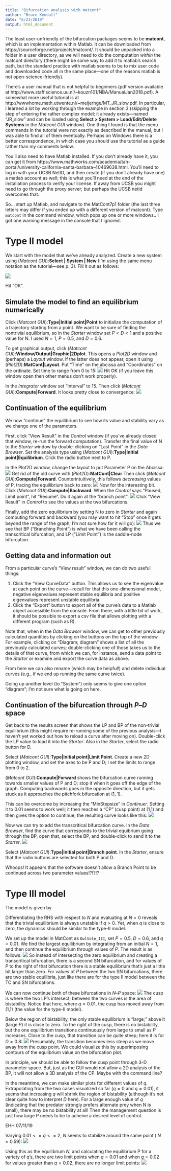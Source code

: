 ```yaml
---
title: "Bifurcation analysis with matcont"
author: "Bruce Kendall"
date: "6/21/2019"
output: html_document
---
```


The least user-unfriendly of the bifurcation packages seems to be **matcont**, which is an implementation within Matlab. It can be downloaded from https://sourceforge.net/projects/matcont/. It should be unpacked into a folder in a user directory, as we will need to do the computation *within* the matcont directory (there might be some way to add it to matlab's search path, but the standard practice with matlab seems to be to mix user code and downloaded code all in the same place---one of the reasons matlab is not open-science-friendly).

There's a user manual that is not helpful to beginners (pdf version available at http://www.staff.science.uu.nl/~kouzn101/NBA/ManualJan2018.pdf). A somewhat more useful tutorial is at http://wwwhome.math.utwente.nl/~meijerhge/MT_JR_slow.pdf. In particular, I learned a lot by working through the example in section 3 (skipping the step of entering the rather complex model; it already exists---named "JR_slow" and can be loaded using **Select > System > Load/Edit/Delete Systems** in the *Matcont GUI* window). One thing I found is that the menu commands in the tutorial were not exactly as described in the manual, but I was able to find all of them eventually. Perhaps on Windows there is a better correspondence, in which case you should use the tutorial as a guide rather than my comments below.

You'll also need to have Matlab installed. If you don't already have it, you can get it from https://www.mathworks.com/academia/tah-portal/university-california-santa-barbara-40469638.html. You'll need to log in with your UCSB NetID, and then create (if you don't already have one) a matlab account as well; this is what you'll need at the end of the installation process to verify your license. If away from UCSB you might need to go through the proxy server; but perhaps the UCSB netid overcomes that.

So... start up Matlab, and navigate to the MatCont7p1 folder (the last three letters may differ if you ended up with a different version of matcont). Type `matcont` in the command window, which pops up one or more windows.. I got one warning message in the console that I ignored.

# Type II model
We start with the model that we've already analyzed. Create a new system using (*Matcont GUI*):**Select | System | New** (I'm using the same menu notation as the tutorial---see p. 3). Fill it out as follows:

![](figs/SysDef_OV2.png)

Hit "OK".

## Simulate the model to find an equilibrium numerically

Click (*Matcont GUI*):**Type|Initial point|Point** to initialize the computation of a trajectory starting from a point. We want to be sure of finding the nontrivial equilibrium, so in the *Starter* window set $P < D < 1$ and a positive value for N. I used $N = 1$, $P = 0.5$, and $D = 0.6$.

To get graphical output, click (*Matcont GUI*):**Window/Output|Graphic|2Dplot**. This opens a *Plot2D* window and (perhaps) a *Layout* window. If the latter does not appear, open it using (*Plot2D*):**MatCont|Layout**. Put "Time" on the abcissa and "Coordinates" on the ordinate. Set time to range from 0 to 15:
![](figs/N_t_layout.png)
Hit OK (if you leave this window open then other menus don't work properly).

In the *Integrator* window set "Interval" to 15. Then click  (*Matcont GUI*):**Compute|Forward**. It looks pretty close to convergence:
![](figs/time_series_OV2.png)

## Continuation of the equilibrium
We now "continue" the equilibrium to see how its value and stability vary as we change one of the parameters. 

First, click "View Result" in the *Control* window (if you've already closed that window, re-run the forward computation). Transfer the final value of N to the *Starter* window by double-clicking on "Last Point" in the *Data Browser*. Set the analysis type using (*Matcont GUI*):**Type|Initial point|Equilibrium**. Click the radio button next to P.

In the Plot2D window, change the layout to put Parameter P on the Abcissa:
![](figs/N_P_layout_OV2.png)
Get rid of the old curve with (*Plot2D*):**MatCont|Clear**
Then click  (*Matcont GUI*):**Compute|Forward**. Counterintuitively, this follows *decreasing* values of P, tracing the equilibrium back to zero:
![](figs/N_P_1_OV2.png)
Now for the interesting bit. Click (*Matcont GUI*):**Compute|Backward**. When the *Control* says "Paused, Limit point", hit "Resume". Do it again at the "branch point":
![](figs/N_P_2_OV2.png)
Click "View Result" in *Control* to see the values at the two bifurcations.

Finally, add the zero equilibrium by setting N to zero in *Starter* and again computing forward and backward (you may want to hit "Stop" once it gets beyond the range of the graph; I'm not sure how far it will go):
![](figs/N_P_3_OV2.png)
Thus we see that BP ("Branching Point") is what we have been calling the transcritical bifurcation, and LP ("Limit Point") is the saddle-node bifurcation.

## Getting data and information out
From a particular curve's "View result" window, we can do two useful things:

1. Click the "View CurveData" button. This allows us to see the eigenvalue at each point on the curve---recall for that this one-dimensional model, negative eigenvalues represent stable equilibria and positive eigenvalues represent unstable equilibria.
2. Click the "Export" button to export all of the curve's data to a Matlab object accessible from the console. From there, with a little bit of work, it should be possible to export a csv file that allows plotting with a different program (such as R).

Note that, when in the *Data Browser* window, we can get to other previously calculated quantities by clicking on the buttons on the top of the window. For example, clicking on "Diagram; diagram" shows a list of all the previously calculated curves; double-clicking one of those takes us to the details of that curve, from which we can, for instance, send a data point to the *Starter* or examine and export the curve data as above.

From here we can also rename (which may be helpful!) and delete individual curves (e.g., if we end up running the same curve twice).

Going up another level (to "System") only seems to give one option "diagram"; I'm not sure what is going on here.

## Continuation of the bifurcation through $P$--$D$ space
Get back to the results screen that shows the LP and BP of the non-trivial equilibrium (this might require re-running some of the previous analysis---I haven't yet worked out how to reload a curve after moving on). Double-click the LP value to load it into the *Starter*. Also in the *Starter*, select the radio button for D.

Select (*Matcont GUI*):**Type|Initial point|Limit Point**. Create a new 2D plotting window, and set the axes to be P and D; I set the limits to range from 0 to 2.

(*Matcont GUI*):**Compute|Forward** shows the bifurcation curve running towards smaller values of P and D; stop it when it goes off the edge of the graph. Computing backwards goes in the opposite direction, but it gets stuck as it approaches the pitchfork bifurcation at (1, 1).

This can be overcome by increasing the "MinStepsize" in *Continuer*. Setting it to 0.01 seems to work well; it then reaches a "CP" (cusp point) at (1,1) and then gives the option to continue; the resulting curve looks like this:
![](figs/D_P_SN_OV2.png)

Now we can try to add the transcritical bifurcation curve. In the *Data Browser*, find the curve that corresponds to the trivial equibrium going through the BP, open that, select the BP, and double-click to send it to the *Starter*.
![](figs/DB1_OV2.png)

Select (*Matcont GUI*):**Type|Initial point|Branch point**. In the *Starter*, ensure that the radio buttons are selected for both P and D.

Whoops! It appears that the software doesn't allow a Branch Point to be continued across two parameter values!?!?!?

# Type III model
The model is given by
\begin{equation}
\frac{dN}{dt}=N\left(1-N\right)-P\frac{N^{q+1}}{N^{q+1}+D^{q+1}}.
\end{equation}

Differentiating the RHS with respect to $N$ and evaluating at $N=0$ reveals that the trivial equilibrium is always unstable if $q>0$. Yet, when $q$ is close to zero, the dynamics should be similar to the type-II model.

We set up the model in MatCont as `OwlVole_III`, set $P = 0.5$, $D = 0.6$, and $q = 0.01$. We find the largest equilibrium by integrating from an initial $N = 1$, and then continue the equilibrium through values of $P$. The result is as follows:
![](figs/N_P_1_OV3.png)
So instead of intersecting the zero equilibrium and creating a transcritical bifurcation, there is a second SN bifurcation, and for values of $P$ to the right of that bifurcation there is a stable equilibrium that's just a little bit larger than zero. For values of $P$ between the two SN bifurcations, there are two stable equilibria, just like there are for the type II model between the TC and SN bifurcations.

We can now continue both of these bifurcations in $N$--$P$ space:
![](figs/P_D_1_OV3.png)
The cusp is where the two LP's intersect; between the two curves is the area of bistability. Notice that here, where $q=0.01$, the cusp has moved away from (1,1) (the value for the type-II model).

Below the region of bistability, the only stable equilibrium is "large;" above it (large $P$) it is close to zero. To the right of the cusp, there is no bistability, but the one equilibrium transitions continuously from large to small as $P$ increases. Close to the cusp, that transition can be quite steep; here it is for $D=0.8$:
![](figs/N_P_2_OV3.png)
Presumably, the transition becomes less steep as we move away from the cusp point. We could visualize this by superimposing contours of the equlibrium value on the bifurcation plot.

In principle, we should be able to follow the cusp point through 3-D parameter space. But, just as the GUI would not allow a 2D analysis of the BP, it will not allow a 3D analysis of the CP. Maybe with the command line?

In the meantime, we can make similar plots for different values of $q$. Extrapolating from the two cases visualized so far ($q=0$ and $q=0.01$), it seems that increasing $q$ will shrink the region of bistability (although it's not clear quite how to interpret $D$ here). For a large enough value of $q$ (indicating that the predator strongly prefers alternate prey when N is small), there may be no bistability at all! Then the management question is just how large P needs to be to acheive a desired level of control.

#####################################################
EHH 07/11/19

Varying $0.01<=q<=2$, $N$ seems to stabilize around the same point ($~N=0.59$): 
![](figs/Nt_varyq.png)

Using this as the equilibrium $N$, and calculating the equilibrium P for a variety of q's, there are two limit points when $q=0.01$ and when $q=0.02$ for values greater than $q=0.02$, there are no longer limit points:
![](figs/PNvaryq.png)